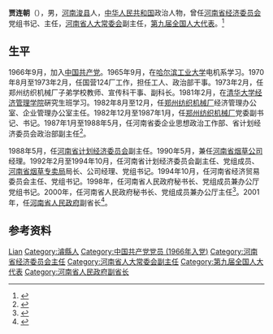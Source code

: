 '''贾连朝'''（{{bd|1946年|3月|}}），男，[[河南|河南]][[浚县|浚县]]人，[[中华人民共和国|中华人民共和国]]政治人物，曾任[[河南省经济委员会|河南省经济委员会]]党组书记、主任，[[河南省人大常委会|河南省人大常委会]]副主任，[[第九届全国人大代表|第九届全国人大代表]]。<ref>{{Cite book|title=中国社会团体会长秘书长辞典|author=黄汉江主编|publisher=[[上海科学技术文献出版社|上海科学技术文献出版社]]|year=1999|isbn=|location=上海|pages=}}</ref>

== 生平 ==
1966年9月，加入[[中国共产党|中国共产党]]。1965年9月，在[[哈尔滨工业大学|哈尔滨工业大学]]电机系学习。1970年8月至1973年2月，任国营124厂工作，担任工人、政治部干事。1973年2月，任郑州纺织机械厂子弟学校教师、宣传科干事、副科长。1981年2月，在[[清华大学经济管理学院|清华大学经济管理学院]]硏究生班学习。1982年8月至12月，任[[郑州纺织机械厂|郑州纺织机械厂]]经济管理办公室、企业管理办公室主任。1982年12月至1987年1月，任[[郑州纺织机械厂|郑州纺织机械厂]]党委副书记、书记。1987年1月至1988年5月，任河南省委企业思想政治工作部、省计划经济委员会政治部副主任<ref>{{Cite book|title=河南烟草志 第5卷 征求意见稿|last=《河南烟草志》编纂委员会编|first=|publisher=《河南烟草志》编纂委员会|year=2011.08|isbn=|location=|pages=1813-1814}}</ref>。

1988年5月，任[[河南省计划经济委员会|河南省计划经济委员会]]副主任。1990年5月，兼任[[河南省烟草公司|河南省烟草公司]]经理。1992年2月至1994年10月，任河南省计划经济委员会副主任、党组成员、[[河南省烟草专卖局|河南省烟草专卖局]]局长、公司经理、党组书记。1994年10月，任河南省经济贸易委员会主任、党组书记。1998年，任河南省人民政府秘书长、党组成员兼办公厅党组书记。2000年，任河南省人民政府秘书长、党组成员兼办公厅主任<ref>{{Cite book|title=河南当代人物辞典|last=林英海，葛纪谦主编；刘跃进，郭荣魁，崔玉川等副主编；河南当代人物辞典编辑委员会编|first=|publisher=河南当代人物辞典编辑委员会|year=2006.07|isbn=|location=|pages=179-180}}</ref>。2001年，任[[河南省人民政府|河南省人民政府]]副省长<ref>{{Cite book|title=河南省政府志 1978-2000|last=河南省人民政府办公厅编|first=|publisher=河南省政协办公厅|year=|isbn=|location=|pages=33-34}}</ref>。

== 参考资料 ==
{{reflist}}
{{Authority control}}
{{DEFAULTSORT:Jia贾}}
[[Category:贾姓|Lian]]
[[Category:濬縣人|Category:濬縣人]]
[[Category:中国共产党党员_(1966年入党)|Category:中国共产党党员 (1966年入党)]]
[[Category:河南省经济委员会主任|Category:河南省经济委员会主任]]
[[Category:河南省人大常委会副主任|Category:河南省人大常委会副主任]]
[[Category:第九届全国人大代表|Category:第九届全国人大代表]]
[[Category:河南省人民政府副省长|Category:河南省人民政府副省长]]